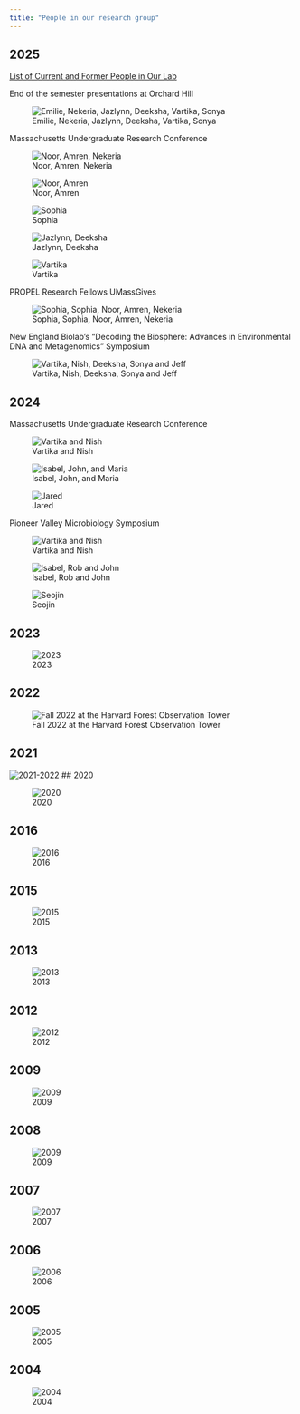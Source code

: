 ```yaml
---
title: "People in our research group"
---
```


## 2025 

[List of Current and Former People in Our Lab](people_list.qmd)

End of the semester presentations at Orchard Hill

![Emilie, Nekeria, Jazlynn, Deeksha, Vartika, Sonya](images/Lab_2025_Orchard_Hill2.jpg)

Massachusetts Undergraduate Research Conference

![Noor, Amren, Nekeria](images/Nekeria_Noor_Amren_URC.jpg)

![Noor, Amren](images/Amren_Noor_URC.jpg)

![Sophia](images/Sophia_URC.jpg)

![Jazlynn, Deeksha](images/Jazlynn_Deeksha_URC.jpg)

![Vartika](images/Vartika_URC.jpg)

PROPEL Research Fellows UMassGives

![Sophia, Sophia, Noor, Amren, Nekeria](images/2025_PROPEL_UMassGives_ThankYou.png)

New England Biolab's "Decoding the Biosphere: Advances in Environmental DNA and Metagenomics" Symposium

![Vartika, Nish, Deeksha, Sonya and Jeff](images/NEB_2025_symposium.jpg)

## 2024 

Massachusetts Undergraduate Research Conference

![Vartika and Nish](images/URC_2024_Nish_Vartika.jpg)


![Isabel, John, and Maria](images/URC_2024_Isabel_John_Maria.jpg)


![Jared](images/URC_2024_Jared.jpg)

Pioneer Valley Microbiology Symposium

![Vartika and Nish](images/PVMS_2024_virophage.jpg)

![Isabel, Rob and John](images/PVMS_2024_teenyTiny1.jpg)

![Seojin](images/PVMS_2024_Seojin.jpg)

## 2023

![2023](images/labphoto2023.jpg)

## 2022

![Fall 2022 at the Harvard Forest Observation Tower](images/lab_photo_2022-23.jpg)

## 2021

![2021-2022](images/lab_photo_2021-22.png)
## 2020

![2020](images/2020_Lab_Group.png)

## 2016

![2016](images/Lab_2016_v2.jpg)

## 2015

![2015](images/lab_photo_2015.jpg)

## 2013

![2013](images/lab_photo_2013.jpg)

## 2012

![2012](images/lab_photo_mtn_2012.jpg)

## 2009


![2009](images/lab_photo_river_2012.jpg)

## 2008

![2009](images/lab_2009.jpg)

## 2007

![2007](images/lab_2007.jpg)

## 2006

![2006](images/lab_2006.jpg)

## 2005

![2005](images/lab_2005.jpg)

## 2004

![2004](images/lab_2004.jpg)